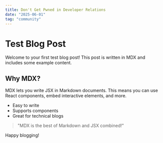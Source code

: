 ```yaml
---
title: Don't Get Pwned in Developer Relations
date: "2025-06-01"
tag: "community"
---
```


# Test Blog Post

Welcome to your first test blog post! This post is written in MDX and includes some example content.

## Why MDX?

MDX lets you write JSX in Markdown documents. This means you can use React components, embed interactive elements, and more.

- Easy to write
- Supports components
- Great for technical blogs

> "MDX is the best of Markdown and JSX combined!"

Happy blogging!
